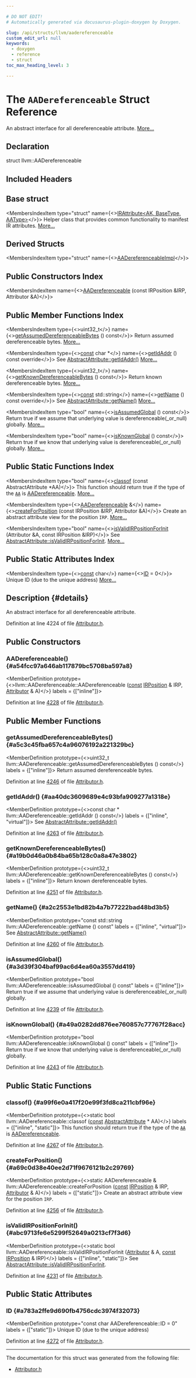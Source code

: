 ```yaml
---

# DO NOT EDIT!
# Automatically generated via docusaurus-plugin-doxygen by Doxygen.

slug: /api/structs/llvm/aadereferenceable
custom_edit_url: null
keywords:
  - doxygen
  - reference
  - struct
toc_max_heading_level: 3

---
```





# The `AADereferenceable` Struct Reference

<DoxygenPage pluginConfig={pluginConfig}>

An abstract interface for all dereferenceable attribute. <a href="#details">More...</a>

## Declaration

<CodeBlock>struct llvm::AADereferenceable</CodeBlock>

## Included Headers

<IncludesList>
<IncludesListItem
  filePath="llvm/Transforms/IPO/Attributor.h"
  permalink="/docs/api/files/include/include/llvm/include/llvm/transforms/include/llvm/transforms/ipo/attributor-h"
  isLocal="true" />
</IncludesList>

## Base struct

<MembersIndex>

<MembersIndexItem
  type="struct"
  name={<><a href="/docs/api/structs/llvm/irattribute">IRAttribute&lt;AK, BaseType, AAType&gt;</a></>}>
Helper class that provides common functionality to manifest IR attributes. <a href="/docs/api/structs/llvm/irattribute/#details">More...</a>
</MembersIndexItem>

</MembersIndex>

## Derived Structs

<MembersIndex>

<MembersIndexItem
  type="struct"
  name={<><a href="/docs/api/structs/anonymous-namespace-attributorattributes-cpp-/aadereferenceableimpl">AADereferenceableImpl</a></>}>
</MembersIndexItem>

</MembersIndex>

## Public Constructors Index

<MembersIndex>

<MembersIndexItem
  name={<><a href="#a54fcc97a646ab117879bc5708ba597a8">AADereferenceable</a> (const IRPosition &amp;IRP, Attributor &amp;A)</>}>
</MembersIndexItem>

</MembersIndex>

## Public Member Functions Index

<MembersIndex>

<MembersIndexItem
  type={<>uint32&#95;t</>}
  name={<><a href="#a5c3c45fba657c4a96076192a221329bc">getAssumedDereferenceableBytes</a> () const</>}>
Return assumed dereferenceable bytes. <a href="#a5c3c45fba657c4a96076192a221329bc">More...</a>
</MembersIndexItem>

<MembersIndexItem
  type={<><a href="/docs/api/files/lib/lib/target/lib/target/aarch64/aarch64promoteconstant-cpp/#a90f8350fecae261c25be85d38b451bff">const</a> char &#42;</>}
  name={<><a href="#aa40dc3609689e4c93bfa909277a1318e">getIdAddr</a> () const override</>}>
See <a href="/docs/api/structs/llvm/abstractattribute/#afb1ae982372c7bd88717c53d8f8e5470">AbstractAttribute::getIdAddr()</a> <a href="#aa40dc3609689e4c93bfa909277a1318e">More...</a>
</MembersIndexItem>

<MembersIndexItem
  type={<>uint32&#95;t</>}
  name={<><a href="#a19b0d46a0b84ba65b128c0a8a47e3802">getKnownDereferenceableBytes</a> () const</>}>
Return known dereferenceable bytes. <a href="#a19b0d46a0b84ba65b128c0a8a47e3802">More...</a>
</MembersIndexItem>

<MembersIndexItem
  type={<><a href="/docs/api/files/lib/lib/target/lib/target/aarch64/aarch64promoteconstant-cpp/#a90f8350fecae261c25be85d38b451bff">const</a> std::string</>}
  name={<><a href="#a2c2553e1bd82b4a7b77222bad48bd3b5">getName</a> () const override</>}>
See <a href="/docs/api/structs/llvm/abstractattribute/#a7d84d85c6cb8cc16db41d83859096256">AbstractAttribute::getName()</a> <a href="#a2c2553e1bd82b4a7b77222bad48bd3b5">More...</a>
</MembersIndexItem>

<MembersIndexItem
  type="bool"
  name={<><a href="#a3d39f304baf99ac6d4ea60a3557dd419">isAssumedGlobal</a> () const</>}>
Return true if we assume that underlying value is dereferenceable(&#95;or&#95;null) globally. <a href="#a3d39f304baf99ac6d4ea60a3557dd419">More...</a>
</MembersIndexItem>

<MembersIndexItem
  type="bool"
  name={<><a href="#a49a0282dd876ee760857c77767f28acc">isKnownGlobal</a> () const</>}>
Return true if we know that underlying value is dereferenceable(&#95;or&#95;null) globally. <a href="#a49a0282dd876ee760857c77767f28acc">More...</a>
</MembersIndexItem>

</MembersIndex>

## Public Static Functions Index

<MembersIndex>

<MembersIndexItem
  type="bool"
  name={<><a href="#a99f6e0a417f20e99f3fd8ca211cbf96e">classof</a> (const AbstractAttribute &#42;AA)</>}>
This function should return true if the type of the <code><a href="/docs/api/namespaces/llvm/aa">AA</a></code> is <a href="/docs/api/structs/llvm/aadereferenceable">AADereferenceable</a>. <a href="#a99f6e0a417f20e99f3fd8ca211cbf96e">More...</a>
</MembersIndexItem>

<MembersIndexItem
  type={<><a href="/docs/api/structs/llvm/aadereferenceable">AADereferenceable</a> &amp;</>}
  name={<><a href="#a69c0d38e40ee2d71f9676121b2c29769">createForPosition</a> (const IRPosition &amp;IRP, Attributor &amp;A)</>}>
Create an abstract attribute view for the position <code>IRP</code>. <a href="#a69c0d38e40ee2d71f9676121b2c29769">More...</a>
</MembersIndexItem>

<MembersIndexItem
  type="bool"
  name={<><a href="#abc9713fe6e5299f52649a0213cf7f3d6">isValidIRPositionForInit</a> (Attributor &amp;A, const IRPosition &amp;IRP)</>}>
See <a href="/docs/api/structs/llvm/abstractattribute/#a0b23d1cedd8202d1b786e1ab43313084">AbstractAttribute::isValidIRPositionForInit</a>. <a href="#abc9713fe6e5299f52649a0213cf7f3d6">More...</a>
</MembersIndexItem>

</MembersIndex>

## Public Static Attributes Index

<MembersIndex>

<MembersIndexItem
  type={<><a href="/docs/api/files/lib/lib/target/lib/target/aarch64/aarch64promoteconstant-cpp/#a90f8350fecae261c25be85d38b451bff">const</a> char</>}
  name={<><a href="#a783a2ffe9d690fb4756cdc3974f32073">ID</a> = 0</>}>
Unique ID (due to the unique address) <a href="#a783a2ffe9d690fb4756cdc3974f32073">More...</a>
</MembersIndexItem>

</MembersIndex>

## Description {#details}

An abstract interface for all dereferenceable attribute.

Definition at line 4224 of file <a href="/docs/api/files/include/include/llvm/include/llvm/transforms/include/llvm/transforms/ipo/attributor-h">Attributor.h</a>.

<SectionDefinition>

## Public Constructors

### AADereferenceable() {#a54fcc97a646ab117879bc5708ba597a8}

<MemberDefinition
  prototype={<>llvm::AADereferenceable::AADereferenceable (<a href="/docs/api/files/lib/lib/target/lib/target/aarch64/aarch64promoteconstant-cpp/#a90f8350fecae261c25be85d38b451bff">const</a> <a href="/docs/api/structs/llvm/irposition">IRPosition</a> &amp; IRP, <a href="/docs/api/structs/llvm/attributor">Attributor</a> &amp; A)</>}
  labels = {["inline"]}>

Definition at line <a href="/docs/api/files/include/include/llvm/include/llvm/transforms/include/llvm/transforms/ipo/attributor-h/#l04228">4228</a> of file <a href="/docs/api/files/include/include/llvm/include/llvm/transforms/include/llvm/transforms/ipo/attributor-h">Attributor.h</a>.
</MemberDefinition>

</SectionDefinition>

<SectionDefinition>

## Public Member Functions

### getAssumedDereferenceableBytes() {#a5c3c45fba657c4a96076192a221329bc}

<MemberDefinition
  prototype={<>uint32&#95;t llvm::AADereferenceable::getAssumedDereferenceableBytes () const</>}
  labels = {["inline"]}>
Return assumed dereferenceable bytes.

Definition at line <a href="/docs/api/files/include/include/llvm/include/llvm/transforms/include/llvm/transforms/ipo/attributor-h/#l04246">4246</a> of file <a href="/docs/api/files/include/include/llvm/include/llvm/transforms/include/llvm/transforms/ipo/attributor-h">Attributor.h</a>.
</MemberDefinition>

### getIdAddr() {#aa40dc3609689e4c93bfa909277a1318e}

<MemberDefinition
  prototype={<>const char &#42; llvm::AADereferenceable::getIdAddr () const</>}
  labels = {["inline", "virtual"]}>
See <a href="/docs/api/structs/llvm/abstractattribute/#afb1ae982372c7bd88717c53d8f8e5470">AbstractAttribute::getIdAddr()</a>

Definition at line <a href="/docs/api/files/include/include/llvm/include/llvm/transforms/include/llvm/transforms/ipo/attributor-h/#l04263">4263</a> of file <a href="/docs/api/files/include/include/llvm/include/llvm/transforms/include/llvm/transforms/ipo/attributor-h">Attributor.h</a>.
</MemberDefinition>

### getKnownDereferenceableBytes() {#a19b0d46a0b84ba65b128c0a8a47e3802}

<MemberDefinition
  prototype={<>uint32&#95;t llvm::AADereferenceable::getKnownDereferenceableBytes () const</>}
  labels = {["inline"]}>
Return known dereferenceable bytes.

Definition at line <a href="/docs/api/files/include/include/llvm/include/llvm/transforms/include/llvm/transforms/ipo/attributor-h/#l04251">4251</a> of file <a href="/docs/api/files/include/include/llvm/include/llvm/transforms/include/llvm/transforms/ipo/attributor-h">Attributor.h</a>.
</MemberDefinition>

### getName() {#a2c2553e1bd82b4a7b77222bad48bd3b5}

<MemberDefinition
  prototype="const std::string llvm::AADereferenceable::getName () const"
  labels = {["inline", "virtual"]}>
See <a href="/docs/api/structs/llvm/abstractattribute/#a7d84d85c6cb8cc16db41d83859096256">AbstractAttribute::getName()</a>

Definition at line <a href="/docs/api/files/include/include/llvm/include/llvm/transforms/include/llvm/transforms/ipo/attributor-h/#l04260">4260</a> of file <a href="/docs/api/files/include/include/llvm/include/llvm/transforms/include/llvm/transforms/ipo/attributor-h">Attributor.h</a>.
</MemberDefinition>

### isAssumedGlobal() {#a3d39f304baf99ac6d4ea60a3557dd419}

<MemberDefinition
  prototype="bool llvm::AADereferenceable::isAssumedGlobal () const"
  labels = {["inline"]}>
Return true if we assume that underlying value is dereferenceable(&#95;or&#95;null) globally.

Definition at line <a href="/docs/api/files/include/include/llvm/include/llvm/transforms/include/llvm/transforms/ipo/attributor-h/#l04239">4239</a> of file <a href="/docs/api/files/include/include/llvm/include/llvm/transforms/include/llvm/transforms/ipo/attributor-h">Attributor.h</a>.
</MemberDefinition>

### isKnownGlobal() {#a49a0282dd876ee760857c77767f28acc}

<MemberDefinition
  prototype="bool llvm::AADereferenceable::isKnownGlobal () const"
  labels = {["inline"]}>
Return true if we know that underlying value is dereferenceable(&#95;or&#95;null) globally.

Definition at line <a href="/docs/api/files/include/include/llvm/include/llvm/transforms/include/llvm/transforms/ipo/attributor-h/#l04243">4243</a> of file <a href="/docs/api/files/include/include/llvm/include/llvm/transforms/include/llvm/transforms/ipo/attributor-h">Attributor.h</a>.
</MemberDefinition>

</SectionDefinition>

<SectionDefinition>

## Public Static Functions

### classof() {#a99f6e0a417f20e99f3fd8ca211cbf96e}

<MemberDefinition
  prototype={<>static bool llvm::AADereferenceable::classof (<a href="/docs/api/files/lib/lib/target/lib/target/aarch64/aarch64promoteconstant-cpp/#a90f8350fecae261c25be85d38b451bff">const</a> <a href="/docs/api/structs/llvm/abstractattribute">AbstractAttribute</a> &#42; AA)</>}
  labels = {["inline", "static"]}>
This function should return true if the type of the <code><a href="/docs/api/namespaces/llvm/aa">AA</a></code> is <a href="/docs/api/structs/llvm/aadereferenceable">AADereferenceable</a>.

Definition at line <a href="/docs/api/files/include/include/llvm/include/llvm/transforms/include/llvm/transforms/ipo/attributor-h/#l04267">4267</a> of file <a href="/docs/api/files/include/include/llvm/include/llvm/transforms/include/llvm/transforms/ipo/attributor-h">Attributor.h</a>.
</MemberDefinition>

### createForPosition() {#a69c0d38e40ee2d71f9676121b2c29769}

<MemberDefinition
  prototype={<>static AADereferenceable &amp; llvm::AADereferenceable::createForPosition (<a href="/docs/api/files/lib/lib/target/lib/target/aarch64/aarch64promoteconstant-cpp/#a90f8350fecae261c25be85d38b451bff">const</a> <a href="/docs/api/structs/llvm/irposition">IRPosition</a> &amp; IRP, <a href="/docs/api/structs/llvm/attributor">Attributor</a> &amp; A)</>}
  labels = {["static"]}>
Create an abstract attribute view for the position <code>IRP</code>.

Definition at line <a href="/docs/api/files/include/include/llvm/include/llvm/transforms/include/llvm/transforms/ipo/attributor-h/#l04256">4256</a> of file <a href="/docs/api/files/include/include/llvm/include/llvm/transforms/include/llvm/transforms/ipo/attributor-h">Attributor.h</a>.
</MemberDefinition>

### isValidIRPositionForInit() {#abc9713fe6e5299f52649a0213cf7f3d6}

<MemberDefinition
  prototype={<>static bool llvm::AADereferenceable::isValidIRPositionForInit (<a href="/docs/api/structs/llvm/attributor">Attributor</a> &amp; A, <a href="/docs/api/files/lib/lib/target/lib/target/aarch64/aarch64promoteconstant-cpp/#a90f8350fecae261c25be85d38b451bff">const</a> <a href="/docs/api/structs/llvm/irposition">IRPosition</a> &amp; IRP)</>}
  labels = {["inline", "static"]}>
See <a href="/docs/api/structs/llvm/abstractattribute/#a0b23d1cedd8202d1b786e1ab43313084">AbstractAttribute::isValidIRPositionForInit</a>.

Definition at line <a href="/docs/api/files/include/include/llvm/include/llvm/transforms/include/llvm/transforms/ipo/attributor-h/#l04231">4231</a> of file <a href="/docs/api/files/include/include/llvm/include/llvm/transforms/include/llvm/transforms/ipo/attributor-h">Attributor.h</a>.
</MemberDefinition>

</SectionDefinition>

<SectionDefinition>

## Public Static Attributes

### ID {#a783a2ffe9d690fb4756cdc3974f32073}

<MemberDefinition
  prototype="const char AADereferenceable::ID = 0"
  labels = {["static"]}>
Unique ID (due to the unique address)

Definition at line <a href="/docs/api/files/include/include/llvm/include/llvm/transforms/include/llvm/transforms/ipo/attributor-h/#l04272">4272</a> of file <a href="/docs/api/files/include/include/llvm/include/llvm/transforms/include/llvm/transforms/ipo/attributor-h">Attributor.h</a>.
</MemberDefinition>

</SectionDefinition>

<hr/>

The documentation for this struct was generated from the following file:

<ul>
<li><a href="/docs/api/files/include/include/llvm/include/llvm/transforms/include/llvm/transforms/ipo/attributor-h">Attributor.h</a></li>
</ul>

</DoxygenPage>

